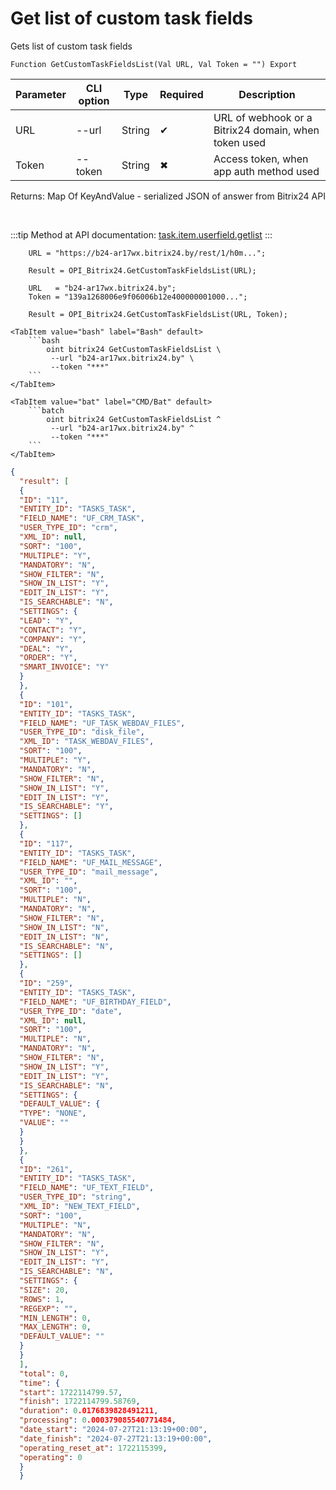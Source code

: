 ﻿---
sidebar_position: 1
description: Get list of custom task fields and other functions to work with Bitrix24 in the Open Integration Package, a free open-source integration library for 1C:Enterprise 8, OneScript and CLI
keywords: [1C, 1С, 1С:Enterprise, 1С:Enterprise 8.3, API, Integration, Services, Exchange, OneScript, CLI, Bitrix24]
---


# Get list of custom task fields
 Gets list of custom task fields



`Function GetCustomTaskFieldsList(Val URL, Val Token = "") Export`

  | Parameter | CLI option | Type | Required | Description |
  |-|-|-|-|-|
  | URL | --url | String | &#x2714; | URL of webhook or a Bitrix24 domain, when token used |
  | Token | --token | String | &#x2716; | Access token, when app auth method used |

  
  Returns:  Map Of KeyAndValue - serialized JSON of answer from Bitrix24 API

<br/>

:::tip
Method at API documentation: [task.item.userfield.getlist](https://dev.1c-bitrix.ru/rest_help/tasks/task/userfield/getlist.php)
:::
<br/>



```bsl title="1C:Enterprise/OneScript code example"
    URL = "https://b24-ar17wx.bitrix24.by/rest/1/h0m...";

    Result = OPI_Bitrix24.GetCustomTaskFieldsList(URL);

    URL   = "b24-ar17wx.bitrix24.by";
    Token = "139a1268006e9f06006b12e400000001000...";

    Result = OPI_Bitrix24.GetCustomTaskFieldsList(URL, Token);
```
 

 <Tabs>
  
    <TabItem value="bash" label="Bash" default>
        ```bash
            oint bitrix24 GetCustomTaskFieldsList \
             --url "b24-ar17wx.bitrix24.by" \
             --token "***"
        ```
    </TabItem>
  
    <TabItem value="bat" label="CMD/Bat" default>
        ```batch
            oint bitrix24 GetCustomTaskFieldsList ^
             --url "b24-ar17wx.bitrix24.by" ^
             --token "***"
        ```
    </TabItem>
</Tabs>


```json title="Result"
{
  "result": [
  {
  "ID": "11",
  "ENTITY_ID": "TASKS_TASK",
  "FIELD_NAME": "UF_CRM_TASK",
  "USER_TYPE_ID": "crm",
  "XML_ID": null,
  "SORT": "100",
  "MULTIPLE": "Y",
  "MANDATORY": "N",
  "SHOW_FILTER": "N",
  "SHOW_IN_LIST": "Y",
  "EDIT_IN_LIST": "Y",
  "IS_SEARCHABLE": "N",
  "SETTINGS": {
  "LEAD": "Y",
  "CONTACT": "Y",
  "COMPANY": "Y",
  "DEAL": "Y",
  "ORDER": "Y",
  "SMART_INVOICE": "Y"
  }
  },
  {
  "ID": "101",
  "ENTITY_ID": "TASKS_TASK",
  "FIELD_NAME": "UF_TASK_WEBDAV_FILES",
  "USER_TYPE_ID": "disk_file",
  "XML_ID": "TASK_WEBDAV_FILES",
  "SORT": "100",
  "MULTIPLE": "Y",
  "MANDATORY": "N",
  "SHOW_FILTER": "N",
  "SHOW_IN_LIST": "Y",
  "EDIT_IN_LIST": "Y",
  "IS_SEARCHABLE": "Y",
  "SETTINGS": []
  },
  {
  "ID": "117",
  "ENTITY_ID": "TASKS_TASK",
  "FIELD_NAME": "UF_MAIL_MESSAGE",
  "USER_TYPE_ID": "mail_message",
  "XML_ID": "",
  "SORT": "100",
  "MULTIPLE": "N",
  "MANDATORY": "N",
  "SHOW_FILTER": "N",
  "SHOW_IN_LIST": "N",
  "EDIT_IN_LIST": "N",
  "IS_SEARCHABLE": "N",
  "SETTINGS": []
  },
  {
  "ID": "259",
  "ENTITY_ID": "TASKS_TASK",
  "FIELD_NAME": "UF_BIRTHDAY_FIELD",
  "USER_TYPE_ID": "date",
  "XML_ID": null,
  "SORT": "100",
  "MULTIPLE": "N",
  "MANDATORY": "N",
  "SHOW_FILTER": "N",
  "SHOW_IN_LIST": "Y",
  "EDIT_IN_LIST": "Y",
  "IS_SEARCHABLE": "N",
  "SETTINGS": {
  "DEFAULT_VALUE": {
  "TYPE": "NONE",
  "VALUE": ""
  }
  }
  },
  {
  "ID": "261",
  "ENTITY_ID": "TASKS_TASK",
  "FIELD_NAME": "UF_TEXT_FIELD",
  "USER_TYPE_ID": "string",
  "XML_ID": "NEW_TEXT_FIELD",
  "SORT": "100",
  "MULTIPLE": "N",
  "MANDATORY": "N",
  "SHOW_FILTER": "N",
  "SHOW_IN_LIST": "Y",
  "EDIT_IN_LIST": "Y",
  "IS_SEARCHABLE": "N",
  "SETTINGS": {
  "SIZE": 20,
  "ROWS": 1,
  "REGEXP": "",
  "MIN_LENGTH": 0,
  "MAX_LENGTH": 0,
  "DEFAULT_VALUE": ""
  }
  }
  ],
  "total": 0,
  "time": {
  "start": 1722114799.57,
  "finish": 1722114799.58769,
  "duration": 0.0176839828491211,
  "processing": 0.000379085540771484,
  "date_start": "2024-07-27T21:13:19+00:00",
  "date_finish": "2024-07-27T21:13:19+00:00",
  "operating_reset_at": 1722115399,
  "operating": 0
  }
  }
```
